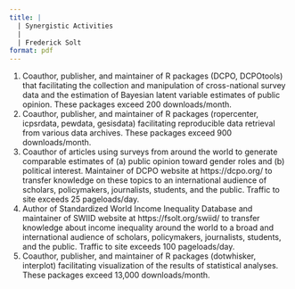 ```yaml
---
title: |
  | Synergistic Activities
  |
  | Frederick Solt
format: pdf
---
```


1. Coauthor, publisher, and maintainer of R packages (DCPO, DCPOtools) that facilitating the collection and manipulation of cross-national survey data and the estimation of Bayesian latent variable estimates of public opinion.
These packages exceed 200 downloads/month.
1. Coauthor, publisher, and maintainer of R packages (ropercenter, icpsrdata, pewdata, gesisdata) facilitating reproducible data retrieval from various data archives.
These packages exceed 900 downloads/month.
1. Coauthor of articles using surveys from around the world to generate comparable estimates of (a) public opinion toward gender roles and (b) political interest.  Maintainer of DCPO website at https://dcpo.org/ to transfer knowledge on these topics to an international audience of scholars, policymakers, journalists, students, and the public.
Traffic to site exceeds 25 pageloads/day.
1. Author of Standardized World Income Inequality Database and maintainer of SWIID website at https://fsolt.org/swiid/ to transfer knowledge about income inequality around the world to a broad and international audience of scholars, policymakers, journalists, students, and the public. 
Traffic to site exceeds 100 pageloads/day.
1. Coauthor, publisher, and maintainer of R packages (dotwhisker, interplot) facilitating visualization of the results of statistical analyses.  These packages exceed 13,000 downloads/month.